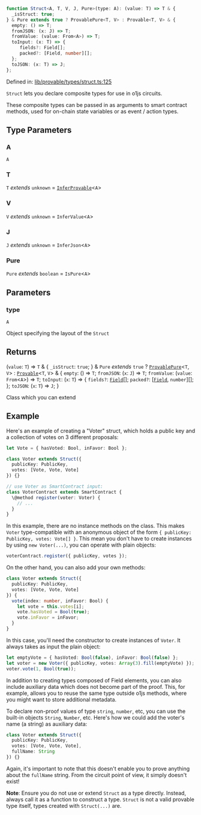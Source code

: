 ```ts
function Struct<A, T, V, J, Pure>(type: A): (value: T) => T & {
  _isStruct: true;
} & Pure extends true ? ProvablePure<T, V> : Provable<T, V> & {
  empty: () => T;
  fromJSON: (x: J) => T;
  fromValue: (value: From<A>) => T;
  toInput: (x: T) => {
     fields?: Field[];
     packed?: [Field, number][];
  };
  toJSON: (x: T) => J;
};
```

Defined in: [lib/provable/types/struct.ts:125](https://github.com/o1-labs/o1js/blob/fca908c243ee8e908efacaf73a882d48759e675a/src/lib/provable/types/struct.ts#L125)

`Struct` lets you declare composite types for use in o1js circuits.

These composite types can be passed in as arguments to smart contract methods, used for on-chain state variables
or as event / action types.

## Type Parameters

### A

`A`

### T

`T` *extends* `unknown` = [`InferProvable`](../type-aliases/InferProvable.mdx)\<`A`\>

### V

`V` *extends* `unknown` = `InferValue`\<`A`\>

### J

`J` *extends* `unknown` = `InferJson`\<`A`\>

### Pure

`Pure` *extends* `boolean` = `IsPure`\<`A`\>

## Parameters

### type

`A`

Object specifying the layout of the `Struct`

## Returns

(`value`: `T`) => `T` & \{
  `_isStruct`: `true`;
\} & `Pure` *extends* `true` ? [`ProvablePure`](../type-aliases/ProvablePure.mdx)\<`T`, `V`\> : [`Provable`](../type-aliases/Provable.mdx)\<`T`, `V`\> & \{
  `empty`: () => `T`;
  `fromJSON`: (`x`: `J`) => `T`;
  `fromValue`: (`value`: `From`\<`A`\>) => `T`;
  `toInput`: (`x`: `T`) => \{
     `fields?`: [`Field`](../classes/Field.mdx)[];
     `packed?`: \[[`Field`](../classes/Field.mdx), `number`\][];
  \};
  `toJSON`: (`x`: `T`) => `J`;
\}

Class which you can extend

## Example

Here's an example of creating a "Voter" struct, which holds a public key and a collection of votes on 3 different proposals:
```ts
let Vote = { hasVoted: Bool, inFavor: Bool };

class Voter extends Struct({
  publicKey: PublicKey,
  votes: [Vote, Vote, Vote]
}) {}

// use Voter as SmartContract input:
class VoterContract extends SmartContract {
  \@method register(voter: Voter) {
    // ...
  }
}
```
In this example, there are no instance methods on the class. This makes `Voter` type-compatible with an anonymous object of the form
`{ publicKey: PublicKey, votes: Vote[] }`.
This mean you don't have to create instances by using `new Voter(...)`, you can operate with plain objects:
```ts
voterContract.register({ publicKey, votes });
```

On the other hand, you can also add your own methods:
```ts
class Voter extends Struct({
  publicKey: PublicKey,
  votes: [Vote, Vote, Vote]
}) {
  vote(index: number, inFavor: Bool) {
    let vote = this.votes[i];
    vote.hasVoted = Bool(true);
    vote.inFavor = inFavor;
  }
}
```

In this case, you'll need the constructor to create instances of `Voter`. It always takes as input the plain object:
```ts
let emptyVote = { hasVoted: Bool(false), inFavor: Bool(false) };
let voter = new Voter({ publicKey, votes: Array(3).fill(emptyVote) });
voter.vote(1, Bool(true));
```

In addition to creating types composed of Field elements, you can also include auxiliary data which does not become part of the proof.
This, for example, allows you to reuse the same type outside o1js methods, where you might want to store additional metadata.

To declare non-proof values of type `string`, `number`, etc, you can use the built-in objects `String`, `Number`, etc.
Here's how we could add the voter's name (a string) as auxiliary data:
```ts
class Voter extends Struct({
  publicKey: PublicKey,
  votes: [Vote, Vote, Vote],
  fullName: String
}) {}
```

Again, it's important to note that this doesn't enable you to prove anything about the `fullName` string.
From the circuit point of view, it simply doesn't exist!

**Note**: Ensure you do not use or extend `Struct` as a type directly. Instead, always call it as a function to construct a type. `Struct` is not a valid provable type itself, types created with `Struct(...)` are.
